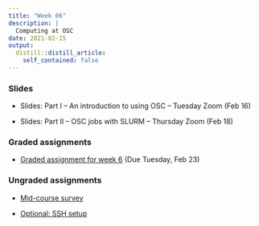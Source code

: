 ```yaml
---
title: "Week 06"
description: |
  Computing at OSC
date: 2021-02-15
output:
  distill::distill_article:
    self_contained: false
---
```


### Slides

- Slides: Part I -- An introduction to using OSC -- Tuesday Zoom (Feb 16)

- Slides: Part II -- OSC jobs with SLURM -- Thursday Zoom (Feb 18)

### Graded assignments

- [Graded assignment for week 6](../../w06_GA_scripts.html) (Due Tuesday, Feb 23)

### Ungraded assignments

- [Mid-course survey](https://forms.gle/QBRKeLb9jN7xiGYw6)

- [Optional: SSH setup](../../w06_UA_ssh.html)
